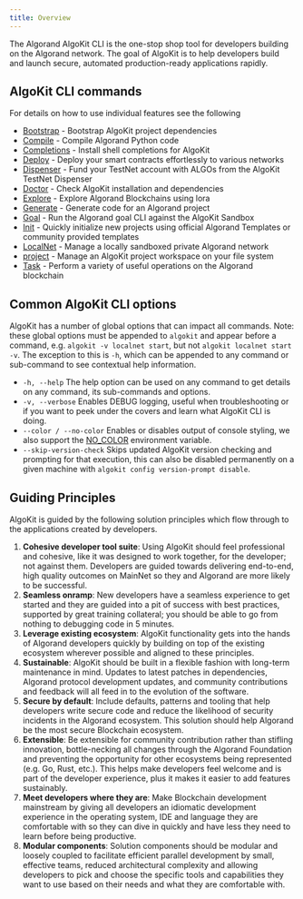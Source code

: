 ```yaml
---
title: Overview
---
```


The Algorand AlgoKit CLI is the one-stop shop tool for developers building on the Algorand network. The goal of AlgoKit is to help developers build and launch secure, automated production-ready applications rapidly.

## AlgoKit CLI commands

For details on how to use individual features see the following

- [Bootstrap](/build/algokit/cli/features/project_cmd/bootstrap/) - Bootstrap AlgoKit project dependencies
- [Compile](/build/algokit/cli/features/compile/) - Compile Algorand Python code
- [Completions](/build/algokit/cli/features/completions/) - Install shell completions for AlgoKit
- [Deploy](/build/algokit/cli/features/project_cmd/deploy/) - Deploy your smart contracts effortlessly to various networks
- [Dispenser](/build/algokit/cli/features/dispenser/) - Fund your TestNet account with ALGOs from the AlgoKit TestNet Dispenser
- [Doctor](/build/algokit/cli/features/doctor/) - Check AlgoKit installation and dependencies
- [Explore](/build/algokit/cli/features/explore/) - Explore Algorand Blockchains using lora
- [Generate](/build/algokit/cli/features/generate/) - Generate code for an Algorand project
- [Goal](/build/algokit/cli/features/goal/) - Run the Algorand goal CLI against the AlgoKit Sandbox
- [Init](/build/algokit/cli/features/init/) - Quickly initialize new projects using official Algorand Templates or community provided templates
- [LocalNet](/build/algokit/cli/features/localnet/) - Manage a locally sandboxed private Algorand network
- [project](/build/algokit/cli/features/project/) - Manage an AlgoKit project workspace on your file system
- [Task](/build/algokit/cli/features/task/) - Perform a variety of useful operations on the Algorand blockchain

## Common AlgoKit CLI options

AlgoKit has a number of global options that can impact all commands. Note: these global options must be appended to `algokit` and appear before a command, e.g. `algokit -v localnet start`, but not `algokit localnet start -v`. The exception to this is `-h`, which can be appended to any command or sub-command to see contextual help information.

- `-h, --help` The help option can be used on any command to get details on any command, its sub-commands and options.
- `-v, --verbose` Enables DEBUG logging, useful when troubleshooting or if you want to peek under the covers and learn what AlgoKit CLI is doing.
- `--color / --no-color` Enables or disables output of console styling, we also support the [NO_COLOR](https://no-color.org) environment variable.
- `--skip-version-check` Skips updated AlgoKit version checking and prompting for that execution, this can also be disabled permanently on a given machine with `algokit config version-prompt disable`.

## Guiding Principles

AlgoKit is guided by the following solution principles which flow through to the applications created by developers.

1. **Cohesive developer tool suite**: Using AlgoKit should feel professional and cohesive, like it was designed to work together, for the developer; not against them. Developers are guided towards delivering end-to-end, high quality outcomes on MainNet so they and Algorand are more likely to be successful.
2. **Seamless onramp**: New developers have a seamless experience to get started and they are guided into a pit of success with best practices, supported by great training collateral; you should be able to go from nothing to debugging code in 5 minutes.
3. **Leverage existing ecosystem**: AlgoKit functionality gets into the hands of Algorand developers quickly by building on top of the existing ecosystem wherever possible and aligned to these principles.
4. **Sustainable**: AlgoKit should be built in a flexible fashion with long-term maintenance in mind. Updates to latest patches in dependencies, Algorand protocol development updates, and community contributions and feedback will all feed in to the evolution of the software.
5. **Secure by default**: Include defaults, patterns and tooling that help developers write secure code and reduce the likelihood of security incidents in the Algorand ecosystem. This solution should help Algorand be the most secure Blockchain ecosystem.
6. **Extensible**: Be extensible for community contribution rather than stifling innovation, bottle-necking all changes through the Algorand Foundation and preventing the opportunity for other ecosystems being represented (e.g. Go, Rust, etc.). This helps make developers feel welcome and is part of the developer experience, plus it makes it easier to add features sustainably.
7. **Meet developers where they are**: Make Blockchain development mainstream by giving all developers an idiomatic development experience in the operating system, IDE and language they are comfortable with so they can dive in quickly and have less they need to learn before being productive.
8. **Modular components**: Solution components should be modular and loosely coupled to facilitate efficient parallel development by small, effective teams, reduced architectural complexity and allowing developers to pick and choose the specific tools and capabilities they want to use based on their needs and what they are comfortable with.
